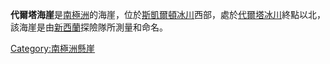 {{unreferenced|time=2013-10-27T06:49:25+00:00}}
{{Coord|78|41|S|161|22|E|source:GNIS|display=title}}

'''代爾塔海崖'''是[[南極洲|南極洲]]的海崖，位於[[斯凱爾頓冰川|斯凱爾頓冰川]]西部，處於[[代爾塔冰川|代爾塔冰川]]終點以北，該海崖是由[[新西蘭|新西蘭]]探險隊所測量和命名。

[[Category:南極洲懸崖|Category:南極洲懸崖]]


{{Antarctica-geo-stub}}